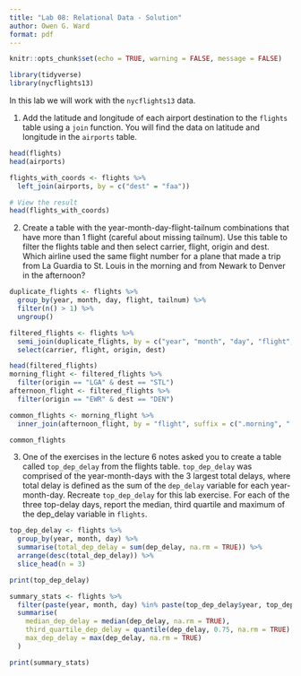 ```yaml
---
title: "Lab 08: Relational Data - Solution"
author: Owen G. Ward
format: pdf
---
```


```r
knitr::opts_chunk$set(echo = TRUE, warning = FALSE, message = FALSE)

```


```r
library(tidyverse)
library(nycflights13)
```

In this lab we will work with the `nycflights13` data.

1. Add the latitude and longitude of each 
airport destination to the `flights` table using a `join` function.
You will find the data on latitude and longitude
in the `airports` table.
```r
head(flights)
head(airports)
```

```r

flights_with_coords <- flights %>%
  left_join(airports, by = c("dest" = "faa"))

# View the result
head(flights_with_coords)

```

2. Create a table with the
year-month-day-flight-tailnum
combinations that have more than 1 flight (careful about
missing tailnum). Use this table to filter the flights
table and then select carrier, flight, origin and dest.
Which airline used the same flight number for a plane
that made a trip from La Guardia to St. Louis in 
the morning and from Newark to Denver in the afternoon?

```r
duplicate_flights <- flights %>%
  group_by(year, month, day, flight, tailnum) %>%
  filter(n() > 1) %>%
  ungroup()

filtered_flights <- flights %>%
  semi_join(duplicate_flights, by = c("year", "month", "day", "flight", "tailnum")) %>%
  select(carrier, flight, origin, dest)

head(filtered_flights)
morning_flight <- filtered_flights %>%
  filter(origin == "LGA" & dest == "STL") 
afternoon_flight <- filtered_flights %>%
  filter(origin == "EWR" & dest == "DEN")

common_flights <- morning_flight %>%
  inner_join(afternoon_flight, by = "flight", suffix = c(".morning", ".afternoon"))

common_flights
```

3. One of the exercises in the lecture 6 notes asked you
to create a table called `top_dep_delay` from
the flights table. 
`top_dep_delay` was
comprised of the year-month-days with the 
3 largest total delays, where total delay
is defined as the sum of the `dep_delay` variable
for each year-month-day. 
Recreate `top_dep_delay` for this lab exercise.
For each of the three top-delay days, 
report the median, third quartile and maximum
of the dep_delay variable in `flights`.

```r
top_dep_delay <- flights %>%
  group_by(year, month, day) %>%
  summarise(total_dep_delay = sum(dep_delay, na.rm = TRUE)) %>%
  arrange(desc(total_dep_delay)) %>%
  slice_head(n = 3)

print(top_dep_delay)

summary_stats <- flights %>%
  filter(paste(year, month, day) %in% paste(top_dep_delay$year, top_dep_delay$month, top_dep_delay$day)) %>%
  summarise(
    median_dep_delay = median(dep_delay, na.rm = TRUE),
    third_quartile_dep_delay = quantile(dep_delay, 0.75, na.rm = TRUE),
    max_dep_delay = max(dep_delay, na.rm = TRUE)
  )

print(summary_stats)
```
